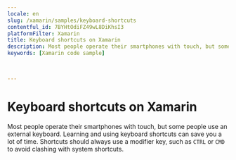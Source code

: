 ```yaml
---
locale: en
slug: /xamarin/samples/keyboard-shortcuts
contentful_id: 7BYHtOdiFZ49wL8DiKhsI3
platformFilter: Xamarin
title: Keyboard shortcuts on Xamarin
description: Most people operate their smartphones with touch, but some people use an external keyboard.
keywords: [Xamarin code sample]


	
---
```


# Keyboard shortcuts on Xamarin

Most people operate their smartphones with touch, but some people use an external keyboard. Learning and using keyboard shortcuts can save you a lot of time. Shortcuts should always use a modifier key, such as `CTRL` or `CMD` to avoid clashing with system shortcuts.

<CodeSample id="keyboard-shortcuts" locale="en" platform="xamarin"/>